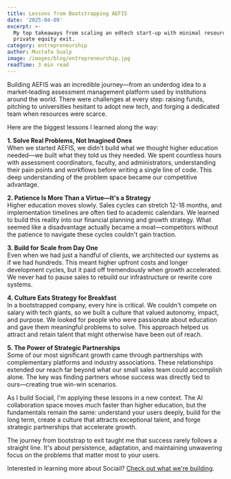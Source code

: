 ```yaml
---
title: Lessons from Bootstrapping AEFIS
date: '2025-04-09'
excerpt: >-
  My top takeaways from scaling an edtech start-up with minimal resources to a
  private equity exit.
category: entrepreneurship
author: Mustafa Sualp
image: /images/blog/entrepreneurship.jpg
readTime: 3 min read
---
```


Building AEFIS was an incredible journey—from an underdog idea to a market‐leading assessment management platform
used by institutions around the world. There were challenges at every step: raising funds, pitching to universities
hesitant to adopt new tech, and forging a dedicated team when resources were scarce.

Here are the biggest lessons I learned along the way:

**1. Solve Real Problems, Not Imagined Ones**  
When we started AEFIS, we didn't build what we thought higher education needed—we built what they told us they needed. 
We spent countless hours with assessment coordinators, faculty, and administrators, understanding their pain points 
and workflows before writing a single line of code. This deep understanding of the problem space became our competitive advantage.

**2. Patience Is More Than a Virtue—It's a Strategy**  
Higher education moves slowly. Sales cycles can stretch 12-18 months, and implementation timelines are often tied to academic calendars. 
We learned to build this reality into our financial planning and growth strategy. What seemed like a disadvantage actually 
became a moat—competitors without the patience to navigate these cycles couldn't gain traction.

**3. Build for Scale from Day One**  
Even when we had just a handful of clients, we architected our systems as if we had hundreds. 
This meant higher upfront costs and longer development cycles, but it paid off tremendously when growth accelerated. 
We never had to pause sales to rebuild our infrastructure or rewrite core systems.

**4. Culture Eats Strategy for Breakfast**  
In a bootstrapped company, every hire is critical. We couldn't compete on salary with tech giants, 
so we built a culture that valued autonomy, impact, and purpose. We looked for people who were passionate 
about education and gave them meaningful problems to solve. This approach helped us attract and retain 
talent that might otherwise have been out of reach.

**5. The Power of Strategic Partnerships**  
Some of our most significant growth came through partnerships with complementary platforms and industry associations. 
These relationships extended our reach far beyond what our small sales team could accomplish alone. 
The key was finding partners whose success was directly tied to ours—creating true win-win scenarios.

As I build Sociail, I'm applying these lessons in a new context. The AI collaboration space moves much faster than higher education, 
but the fundamentals remain the same: understand your users deeply, build for the long term, 
create a culture that attracts exceptional talent, and forge strategic partnerships that accelerate growth.

The journey from bootstrap to exit taught me that success rarely follows a straight line. 
It's about persistence, adaptation, and maintaining unwavering focus on the problems that matter most to your users.

Interested in learning more about Sociail? [Check out what we're building](/sociail).

